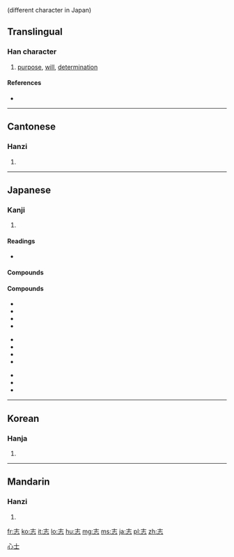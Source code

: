 {{also|誌}} (different character in Japan)
==Translingual==

===Han character===
{{Han char|rn=61|rad=心|as=03|sn=7|four=4033<sub>1</sub>|canj=土心 (GP)|ids=⿰[[士]][[心]]}}

# [[purpose]], [[will]], [[determination]]

====References====
* {{Han ref|kx=0376.210|dkj=10331|dj=0703.070|hdz=42269.040|uh=5FD7|ud=24535|bh=A7D3|bd=42963}}

----

==Cantonese==

===Hanzi===
{{yue-hanzi|jyut=|y=ji3|tra=誌}}

# {{defn|Cantonese|sort=心03}}

----

==Japanese==

===Kanji===
{{ja-kanji|grade=5|rs=心03}}

# {{defn|Japanese|sort=心03}}

====Readings====
* {{ja-readings|on=[[し]] (shi)|kun=[[こころざす]] (kokorozasu), [[こころざし]] (kokorozashi), [[しるす]] (shirusu)}}

====Compounds====
====Compounds====
{{top3}}
*{{l|ja|sc=Jpan|素志|tr=そし, soshi}}
*{{l|ja|sc=Jpan|夙志|tr=しゅくし, shukushi}}
*{{l|ja|sc=Jpan|宿志|tr=しゅくし, shukushi}}
*{{term|意志||will, intent|tr=[[いし]], [[ishi]]|sc=Jpan|lang=ja}}
{{mid3}}
*{{l|ja|sc=Jpan|闘志|tr=とうし, tōshi}}
*{{l|ja|sc=Jpan|遺志|tr=いし, ishi}}
*{{l|ja|sc=Jpan|同志|tr=どうし, dōshi}}
*{{l|ja|sc=Jpan|志士|tr=しし, shishi}}
{{mid3}}
*{{l|ja|sc=Jpan|異志|tr=いし, ishi}}
*{{l|ja|sc=Jpan|言志|tr=げんし, genshi}}
*{{l|ja|sc=Jpan|壮志|tr=そうし, sōshi}}
{{bottom}}

----

==Korean==

===Hanja===
{{ko-hanja|hangeul=지|eumhun=|rv=ji|mr=chi|y=ci}}

# {{defn|Korean|sort=心03}}

[[Category:CJKV simplified characters which already existed as traditional characters|心士]]

----

==Mandarin==

===Hanzi===
{{cmn-hanzi|tra=誌|pin=[[zhì]] ([[zhi4]])|wg=chih<sup>4</sup>}}

# {{defn|Mandarin|sort=心03}}

[[fr:志]]
[[ko:志]]
[[it:志]]
[[lo:志]]
[[hu:志]]
[[mg:志]]
[[ms:志]]
[[ja:志]]
[[pl:志]]
[[zh:志]]
